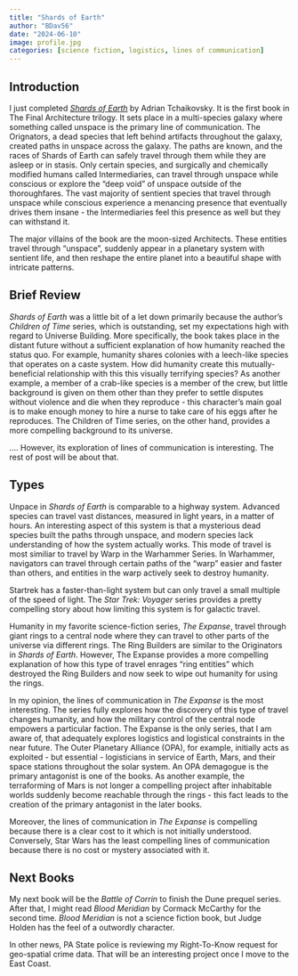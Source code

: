 ```yaml
---
title: "Shards of Earth"
author: "BDav56"
date: "2024-06-10"
image: profile.jpg
categories: [science fiction, logistics, lines of communication]
---
```


## Introduction

I just completed [*Shards of Earth*](https://www.amazon.com/Shards-Earth-Final-Architects-Trilogy-ebook/dp/B08HLPZY6X) by Adrian Tchaikovsky. It is the first book in The Final Architecture trilogy. It sets place in a multi-species galaxy where something called unspace is the primary line of communication. The Orignators, a dead species that left behind artifacts throughout the galaxy, created paths in unspace across the galaxy. The paths are known, and the races of Shards of Earth can safely travel through them while they are asleep or in stasis. Only certain species, and surgically and chemically modified humans called Intermediaries, can travel through unspace while conscious or explore the "deep void" of unspace outside of the thoroughfares. The vast majority of sentient species that travel through unspace while conscious experience a menancing presence that eventually drives them insane - the Intermediaries feel this presence as well but they can withstand it.

The major villains of the book are the moon-sized Architects. These entities travel through "unspace", suddenly appear in a planetary system with sentient life, and then reshape the entire planet into a beautiful shape with intricate patterns.

## Brief Review

*Shards of Earth* was a little bit of a let down primarily because the author's *Children of Time* series, which is outstanding, set my expectations high with regard to Universe Building. More specifically, the book takes place in the distant future without a sufficient explanation of how humanity reached the status quo. For example, humanity shares colonies with a leech-like species that operates on a caste system. How did humanity create this mutually-beneficial relationship with this this visually terrifying species? As another example, a member of a crab-like species is a member of the crew, but little background is given on them other than they prefer to settle disputes without violence and die when they reproduce - this character's main goal is to make enough money to hire a nurse to take care of his eggs after he reproduces. The Children of Time series, on the other hand, provides a more compelling background to its universe.

.... However, its exploration of lines of communication is interesting. The rest of post will be about that.

## Types

Unpace in *Shards of Earth* is comparable to a highway system. Advanced species can travel vast distances, measured in light years, in a matter of hours. An interesting aspect of this system is that a mysterious dead species built the paths through unspace, and modern species lack understanding of how the system actually works. This mode of travel is most similiar to travel by Warp in the Warhammer Series. In Warhammer, navigators can travel through certain paths of the "warp" easier and faster than others, and entities in the warp actively seek to destroy humanity.

Startrek has a faster-than-light system but can only travel a small multiple of the speed of light. The *Star Trek: Voyager* series provides a pretty compelling story about how limiting this system is for galactic travel.

Humanity in my favorite science-fiction series, *The Expanse*, travel through giant rings to a central node where they can travel to other parts of the universe via different rings. The Ring Builders are similar to the Originators in *Shards of Earth*. However, The Expanse provides a more compelling explanation of how this type of travel enrages "ring entities" which destroyed the Ring Builders and now seek to wipe out humanity for using the rings.

In my opinion, the lines of communication in *The Expanse* is the most interesting. The series fully explores how the discovery of this type of travel changes humanity, and how the military control of the central node empowers a particular faction. The Expanse is the only series, that I am aware of, that adequately explores logistics and logistical constraints in the near future. The Outer Planetary Alliance (OPA), for example, initially acts as exploited - but essential - logisticians in service of Earth, Mars, and their space stations throughout the solar system. An OPA demagogue is the primary antagonist is one of the books. As another example, the terraforming of Mars is not longer a compelling project after inhabitable worlds suddenly become reachable through the rings - this fact leads to the creation of the primary antagonist in the later books. 

Moreover, the lines of communication in *The Expanse* is compelling because there is a clear cost to it which is not initially understood. Conversely, Star Wars has the least compelling lines of communication because there is no cost or mystery associated with it.

## Next Books

My next book will be the *Battle of Corrin* to finish the Dune prequel series. After that, I might read *Blood Meridian* by Cormack McCarthy for the second time. *Blood Meridian* is not a science fiction book, but Judge Holden has the feel of a outwordly character.

In other news, PA State police is reviewing my Right-To-Know request for geo-spatial crime data. That will be an interesting project once I move to the East Coast.